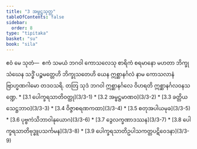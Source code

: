 ```yaml
---
title: "3 အမ္ဗဋ္ဌသုတ္တ"
tableOfContents: false
sidebar:
  order: 8
type: "tipitaka"
basket: "su"
book: "sila"
---
```



<DynamicBreadcrumb />

<Division number="254" book="sila">

<Paragraph number="347" book="sila">
ဧဝံ မေ သုတံ—  ဧကံ သမယံ ဘဂဝါ ကောသလေသု စာရိကံ စရမာနော မဟတာ ဘိက္ခုသံဃေန သဒ္ဓိံ ပဉ္စမတ္တေဟိ ဘိက္ခုသတေဟိ ယေန ဣစ္ဆာနင်္ဂလံ နာမ ကောသလာနံ ဗြာဟ္မဏဂါမော တဒဝသရိ. တတြ သုဒံ ဘဂဝါ ဣစ္ဆာနင်္ဂလေ ဝိဟရတိ ဣစ္ဆာနင်္ဂလဝနသဏ္ဍေ.

</Paragraph>
</Division>

<TableOfContents book="sila" section="3">
* [3.1 ပေါက္ခရသာတိဝတ္ထု](3/3-1)
* [3.2 အမ္ဗဋ္ဌမာဏဝ](3/3-2)
* [3.3 ခတ္တိယသေဋ္ဌဘာဝ](3/3-3)
* [3.4 ဝိဇ္ဇာစရဏကထာ](3/3-4)
* [3.5 စတုအပါယမုခ](3/3-5)
* [3.6 ပုဗ္ဗကဲသိဘာဝါနုယောဂ](3/3-6)
* [3.7 ဒွေလက္ခဏာဒဿန](3/3-7)
* [3.8 ပေါက္ခရသာတိဗုဒ္ဓူပသင်္ကမန](3/3-8)
* [3.9 ပေါက္ခရသာတိဥပါသကတ္တပဋိဝေဒနာ](3/3-9)
</TableOfContents>